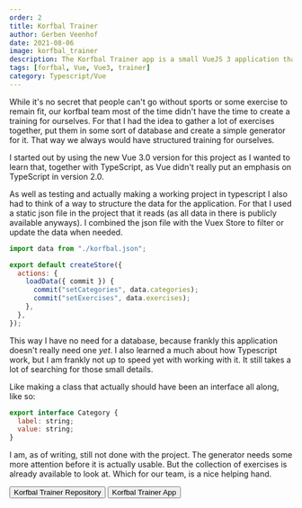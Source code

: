 ```yaml
---
order: 2
title: Korfbal Trainer
author: Gerben Veenhof
date: 2021-08-06
image: korfbal_trainer
description: The Korfbal Trainer app is a small VueJS 3 application that can generate Korfbal Trainings from a selection of dynamic exercises.
tags: [forfbal, Vue, Vue3, trainer]
category: Typescript/Vue
---
```



While it's no secret that people can't go without sports or some exercise to remain fit, our korfbal team most of the time didn't have the time to create a training for ourselves. For that I had the idea to gather a lot of exercises together, put them in some sort of database and create a simple generator for it. That way we always would have structured training for ourselves.

I started out by using the new Vue 3.0 version for this project as I wanted to learn that, together with TypeScript, as Vue didn't really put an emphasis on TypeScript in version 2.0.

As well as testing and actually making a working project in typescript I also had to think of a way to structure the data for the application. For that I used a static json file in the project that it reads (as all data in there is publicly available anyways). I combined the json file with the Vuex Store to filter or update the data when needed.

```javascript
import data from "./korfbal.json";

export default createStore({
  actions: {
    loadData({ commit }) {
      commit("setCategories", data.categories);
      commit("setExercises", data.exercises);
    },
  },
});
```

This way I have no need for a database, because frankly this application doesn't really need one _yet_.
I also learned a much about how Typescript work, but I am frankly not up to speed yet with working with it. It still takes a lot of searching for those small details.

Like making a class that actually should have been an interface all along, like so:

```javascript
export interface Category {
  label: string;
  value: string;
}
```

I am, as of writing, still not done with the project. The generator needs some more attention before it is actually usable. But the collection of exercises is already available to look at. Which for our team, is a nice helping hand.

<FlexCenter>
  <Button href="https://github.com/nlxdodge/korfbal-trainer" icon="mdi:github">Korfbal Trainer Repository</Button>
  <Button href="https://korfbal-trainer.netlify.app/" icon="ph:link-bold">Korfbal Trainer App</Button>
</FlexCenter>

